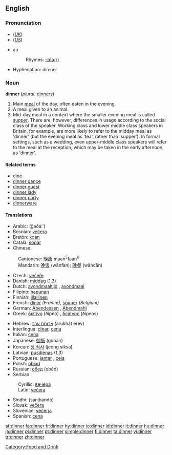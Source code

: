 ==English==

{{rank|sit|considerable|private|768|dinner|command|etc.|broke}}

===Pronunciation===
*(''[[Received Pronunciation|UK]]'') {{IPA|/ˈdɪnə/}}
*(''[[General American|US]]'') {{IPA|/ˈdɪnɚ/}}
*{{audio|en-us-dinner.ogg|Audio (US)}}au
*:Rhymes: [[Rhymes:English:-ɪnə(r)|-ɪnə(r)]]
*Hyphenation: din·ner

===Noun===
'''dinner''' (''plural:'' [[dinners]])

# Main [[meal]] of the day, often eaten in the evening.
# A meal given to an animal.
# Mid-day meal in a context where the smaller evening meal is called [[supper]]. There are, however, differences in usage according to the social class of the speaker. Working class and lower middle class speakers in Britain, for example, are more likely to refer to the midday meal as 'dinner' (but the evening meal as 'tea', rather than 'supper'). In formal settings, such as a wedding, even upper-middle class speakers will refer to the meal at the reception, which may be taken in the early afternoon, as 'dinner'.

====Related terms====
*[[dine]]
*[[dinner dance]]
*[[dinner guest]]
*[[dinner lady]]
*[[dinner party]]
*[[dinnerware]]

====Translations====
{{top}}
{{rfc-trans}}
*Arabic: {{ARchar|[[غذاء]]}} (ğaðá:’)
*Bosnian: [[večera#Bosnian|večera]] {{f}}
*Breton: [[koan]] {{f}}
*Català: [[sopar]] {{m}}
*Chinese:
:Cantonese: [[晚飯]] maan<sup>5</sup>faan<sup>6</sup>
:Mandarin: [[晚饭]] (wănfàn); [[晚餐]] (wăncān)
*Czech: [[večeře]] {{f}}
*Danish: [[middag]] (1,3)
*Dutch: [[avondmaaltijd]] {{m}}, [[avondmaal]] {{n}}
*Filipino: [[hapunan]]
*Finnish: [[illallinen]]
*French: [[dîner]] ''(France)'', [[souper]] ''(Belgium)''
*German: [[Abendessen]] {{n}}, [[Abendmahl]] {{n}}
*Greek: [[δείπνο]] (ðípno) {{n}}, [[δείπνος]] (ðípnos) {{m}}
{{mid}}
*Hebrew: [[ארוחת ערב]] (arukhát érev) {{n}}
*Interlingua: [[dinar]], [[cena]]
*Italian: [[cena]] {{f}}
*Japanese: [[御飯]] (gohan)
*Korean: [[정 식사]] (jeong siksa)
*Latvian: [[pusdienas]] {{f}} {{p}} (1,3)
*Portuguese: [[jantar]] {{m}}, [[ceia]] {{f}}
*Polish: [[obiad]] {{m}}
*Russian: [[обед]] (obéd) {{m}}
*Serbian
:Cyrillic: [[вечера#Serbian|вечера]] {{f}}
:Latin: [[večera#Serbian|večera]] {{f}}
*Sindhi: {{SDchar|[[سانجھاندو]]}} (sanjhando) {{m}}
*Slovak: [[večera#Slovak|večera]] {{f}}
*Slovenian: [[večerja]] {{f}}
*Spanish: [[cena]] {{f}}
{{bottom}}

[[Category:Food and Drink]]

[[af:dinner]]
[[fa:dinner]]
[[fr:dinner]]
[[hy:dinner]]
[[io:dinner]]
[[id:dinner]]
[[it:dinner]]
[[hu:dinner]]
[[ja:dinner]]
[[pl:dinner]]
[[pt:dinner]]
[[simple:dinner]]
[[fi:dinner]]
[[ta:dinner]]
[[vi:dinner]]
[[tr:dinner]]
[[zh:dinner]]